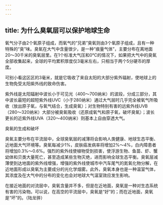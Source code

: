 ```yaml
---
---
---
```

title: 为什么臭氧层可以保护地球生命
---




氧气分子由2个氧原子组成，而氧气的“兄弟”臭氧则由3个氧原子组成，且有一种特殊的“臭”味。臭氧在大气中含量很少，是一种“痕量气体”，主要分布在离地面20～30千米的臭氧层里。在1个标准大气压和0℃的情况下，如果把大气中的臭氧全部收集起来，全球的平均累积厚度仅3毫米左右，只相当于两个5分硬币的厚度。

可别小看这区区的3毫米，就是它吸收了来自太阳的大部分紫外辐射，使地球上的生物免受太阳紫外线的致命伤害。

紫外线是太阳辐射中波长小于可见光（400～700纳米）的波段，分成三部分，其中波长最短的超短紫外线UVC（小于280纳米）通过大气层时几乎完全被氧气所吸收（放出原子氧，与氧气结合，生成臭氧）；对生物特别有害的远紫外线UVB（280～320纳米）大部分被臭氧吸收（还原成氧气和原子氧，破坏臭氧）；波长更长的近紫外线UVA（320～400纳米）则基本上自由穿透大气。

臭氧的生成和破坏



臭氧主要分布在平流层中，全球臭氧层的减薄将会影响人类健康、地球生态平衡、近地面大气环境等。臭氧每减少1%，皮肤癌发病率将增加2%～4%，白内障患者将增加0.3%～0.6%。强烈的紫外线使植物受到损害，使浮游生物、鱼苗、虾、蟹幼体和贝类大量死亡，甚至造成某些生物灭绝，进而影响全球生态平衡。臭氧层减薄使到达地面的紫外线增强，增强的紫外线使城市中汽车尾气的氮氧化物分解，在近地面形成以臭氧为主要成分的光化学烟雾。此外，臭氧本身也是一种温室气体，其浓度及在大气中的分布的变化也会对地球大气温室效应发生影响。

在接近地面的对流层中，臭氧含量并不多，但是在近地面，臭氧是一种对生态系统有害的污染物。可以说，在高空的平流层中，臭氧是“好”的；而在近地面，臭氧是“坏”的。（陆龙骅）